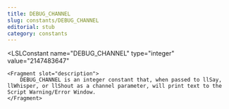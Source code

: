 ```yaml
---
title: DEBUG_CHANNEL
slug: constants/DEBUG_CHANNEL
editorial: stub
category: constants
---
```


<LSLConstant
	name="DEBUG_CHANNEL"
	type="integer"
	value="2147483647"
>
	<Fragment slot="description">
		DEBUG_CHANNEL is an integer constant that, when passed to llSay, llWhisper, or llShout as a channel parameter, will print text to the Script Warning/Error Window.
	</Fragment>
</LSLConstant>
